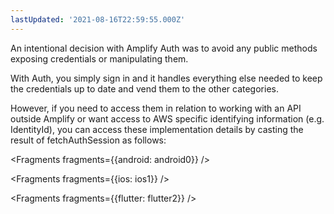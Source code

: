 ```yaml
---
lastUpdated: '2021-08-16T22:59:55.000Z'
---
```

An intentional decision with Amplify Auth was to avoid any public methods exposing credentials or manipulating them.  

With Auth, you simply sign in and it handles everything else needed to keep the credentials up to date and vend them to the other categories.  

However, if you need to access them in relation to working with an API outside Amplify or want access to AWS specific identifying information (e.g. IdentityId), you can access these implementation details by casting the result of fetchAuthSession as follows:


<Fragments fragments={{android: android0}} />


<Fragments fragments={{ios: ios1}} />


<Fragments fragments={{flutter: flutter2}} />

